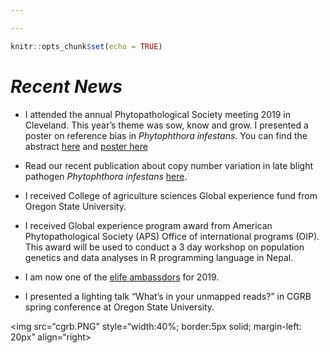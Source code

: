 ```yaml
---

---
```


```r
knitr::opts_chunk$set(echo = TRUE)
```

# *Recent News*

* I attended the annual Phytopathological Society meeting 2019 in Cleveland. This year's theme was sow, know and grow. I presented a poster on reference bias in *Phytophthora infestans*. You can find the abstract [here](https://apsnet.confex.com/apsnet/2019/meetingapp.cgi/Paper/14383) and [poster here](APS_2019_ShankarPoster.pdf)

* Read our recent publication about copy number variation in late blight pathogen *Phytophthora infestans* [here](https://www.biorxiv.org/content/10.1101/633701v1).


* I received College of agriculture sciences Global experience fund from Oregon State University. 

* I received Global experience program award from American Phytopathological Society (APS) Office of international programs (OIP). This award will be used to conduct a 3 day workshop on population genetics and data analyses in R programming language in Nepal.


* I am now one of the [elife ambassdors](https://elifesciences.org/inside-elife/a946c355/elife-community-ambassadors-243-volunteers-join-the-programme-in-2019) for 2019. 

* I presented a lighting talk "What's in your unmapped reads?" in CGRB spring conference at Oregon State University. 

<img src="cgrb.PNG" style="width:40%; border:5px solid; margin-left: 20px" align="right> 
